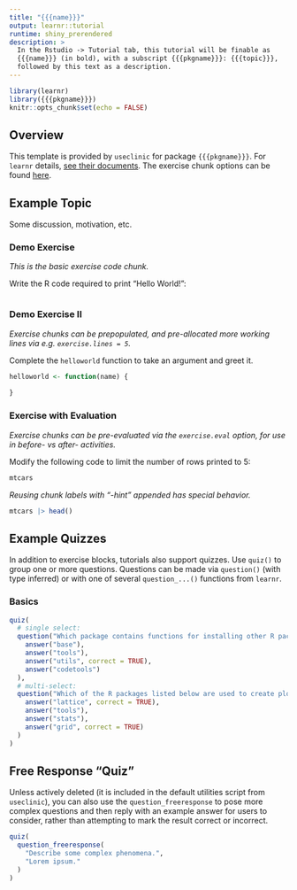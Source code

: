 ```yaml
---
title: "{{{name}}}"
output: learnr::tutorial
runtime: shiny_prerendered
description: >
  In the Rstudio -> Tutorial tab, this tutorial will be finable as
  {{{name}}} (in bold), with a subscript {{{pkgname}}}: {{{topic}}},
  followed by this text as a description.
---
```


```r
library(learnr)
library({{{pkgname}}})
knitr::opts_chunk$set(echo = FALSE)
```

## Overview

This template is provided by `useclinic` for package `{{{pkgname}}}`. For 
`learnr` details, [see their documents](https://rstudio.github.io/learnr/reference/index.html).
The exercise chunk options can be found [here](https://rstudio.github.io/learnr/reference/tutorial_options.html).

## Example Topic

Some discussion, motivation, etc.

### Demo Exercise 

*This is the basic exercise code chunk.*

Write the R code required to print "Hello World!":

```r

```

### Demo Exercise II

*Exercise chunks can be prepopulated, and pre-allocated more working lines via e.g. `exercise.lines = 5`.*

Complete the `helloworld` function to take an argument and greet it.

```r
helloworld <- function(name) {
  
}
```

### Exercise with Evaluation

*Exercise chunks can be pre-evaluated via the `exercise.eval` option, for use in before- vs after- activities.*

Modify the following code to limit the number of rows printed to 5:

```r
mtcars
```

*Reusing chunk labels with "-hint" appended has special behavior.*

```r
mtcars |> head()
```

## Example Quizzes

In addition to exercise blocks, tutorials also support quizzes. Use `quiz()` to
group one or more questions. Questions can be made via `question()` (with type
inferred) or with one of several `question_...()` functions from `learnr`.

### Basics

```r
quiz(
  # single select:
  question("Which package contains functions for installing other R packages?",
    answer("base"),
    answer("tools"),
    answer("utils", correct = TRUE),
    answer("codetools")
  ),
  # multi-select:
  question("Which of the R packages listed below are used to create plots?",
    answer("lattice", correct = TRUE),
    answer("tools"),
    answer("stats"),
    answer("grid", correct = TRUE)
  )
)
```

## Free Response "Quiz"

Unless actively deleted (it is included in the default utilities script from `useclinic`), you can also use the `question_freeresponse` to pose more complex questions and then reply with an example answer for users to consider, rather than attempting to mark the result correct or incorrect.

```r
quiz(
  question_freeresponse(
    "Describe some complex phenomena.",
    "Lorem ipsum."
  )
)
```

